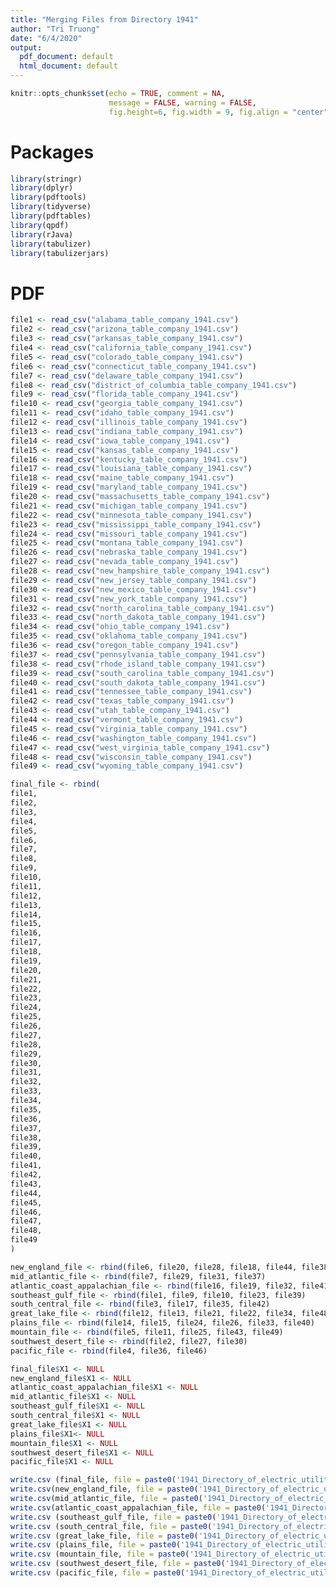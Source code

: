 ```yaml
---
title: "Merging Files from Directory 1941"
author: "Tri Truong"
date: "6/4/2020"
output:         
  pdf_document: default        
  html_document: default        
---        
```

         
```r
knitr::opts_chunk$set(echo = TRUE, comment = NA,         
                      message = FALSE, warning = FALSE,        
                      fig.height=6, fig.width = 9, fig.align = "center")        
```        
         
# Packages        
         
```r
library(stringr)        
library(dplyr)        
library(pdftools)        
library(tidyverse)        
library(pdftables)        
library(qpdf)        
library(rJava)        
library(tabulizer)        
library(tabulizerjars)        
```        
         
# PDF   

```r
file1 <- read_csv("alabama_table_company_1941.csv")
file2 <- read_csv("arizona_table_company_1941.csv")
file3 <- read_csv("arkansas_table_company_1941.csv")
file4 <- read_csv("california_table_company_1941.csv")
file5 <- read_csv("colorado_table_company_1941.csv")
file6 <- read_csv("connecticut_table_company_1941.csv")
file7 <- read_csv("delaware_table_company_1941.csv")
file8 <- read_csv("district_of_columbia_table_company_1941.csv")
file9 <- read_csv("florida_table_company_1941.csv")
file10 <- read_csv("georgia_table_company_1941.csv")
file11 <- read_csv("idaho_table_company_1941.csv")
file12 <- read_csv("illinois_table_company_1941.csv")
file13 <- read_csv("indiana_table_company_1941.csv")
file14 <- read_csv("iowa_table_company_1941.csv")
file15 <- read_csv("kansas_table_company_1941.csv")
file16 <- read_csv("kentucky_table_company_1941.csv")
file17 <- read_csv("louisiana_table_company_1941.csv")
file18 <- read_csv("maine_table_company_1941.csv")
file19 <- read_csv("maryland_table_company_1941.csv")
file20 <- read_csv("massachusetts_table_company_1941.csv")
file21 <- read_csv("michigan_table_company_1941.csv")
file22 <- read_csv("minnesota_table_company_1941.csv")
file23 <- read_csv("mississippi_table_company_1941.csv")
file24 <- read_csv("missouri_table_company_1941.csv")
file25 <- read_csv("montana_table_company_1941.csv")
file26 <- read_csv("nebraska_table_company_1941.csv")
file27 <- read_csv("nevada_table_company_1941.csv")
file28 <- read_csv("new_hampshire_table_company_1941.csv")
file29 <- read_csv("new_jersey_table_company_1941.csv")
file30 <- read_csv("new_mexico_table_company_1941.csv")
file31 <- read_csv("new_york_table_company_1941.csv")
file32 <- read_csv("north_carolina_table_company_1941.csv")
file33 <- read_csv("north_dakota_table_company_1941.csv")
file34 <- read_csv("ohio_table_company_1941.csv")
file35 <- read_csv("oklahoma_table_company_1941.csv")
file36 <- read_csv("oregon_table_company_1941.csv")
file37 <- read_csv("pennsylvania_table_company_1941.csv")
file38 <- read_csv("rhode_island_table_company_1941.csv")
file39 <- read_csv("south_carolina_table_company_1941.csv")
file40 <- read_csv("south_dakota_table_company_1941.csv")
file41 <- read_csv("tennessee_table_company_1941.csv")
file42 <- read_csv("texas_table_company_1941.csv")
file43 <- read_csv("utah_table_company_1941.csv")
file44 <- read_csv("vermont_table_company_1941.csv")
file45 <- read_csv("virginia_table_company_1941.csv")
file46 <- read_csv("washington_table_company_1941.csv")
file47 <- read_csv("west_virginia_table_company_1941.csv")
file48 <- read_csv("wisconsin_table_company_1941.csv")
file49 <- read_csv("wyoming_table_company_1941.csv")
```

```r
final_file <- rbind(
file1,
file2,
file3,
file4,
file5,
file6,
file7,
file8,
file9,
file10,
file11,
file12,
file13,
file14,
file15,
file16,
file17,
file18,
file19,
file20,
file21,
file22,
file23,
file24,
file25,
file26,
file27,
file28,
file29,
file30,
file31,
file32,
file33,
file34,
file35,
file36,
file37,
file38,
file39,
file40,
file41,
file42,
file43,
file44,
file45,
file46,
file47,
file48,
file49
)
```

```r
new_england_file <- rbind(file6, file20, file28, file18, file44, file38)
mid_atlantic_file <- rbind(file7, file29, file31, file37)
atlantic_coast_appalachian_file <- rbind(file16, file19, file32, file41, file45, file47)
southeast_gulf_file <- rbind(file1, file9, file10, file23, file39)
south_central_file <- rbind(file3, file17, file35, file42)
great_lake_file <- rbind(file12, file13, file21, file22, file34, file48)
plains_file <- rbind(file14, file15, file24, file26, file33, file40)
mountain_file <- rbind(file5, file11, file25, file43, file49)
southwest_desert_file <- rbind(file2, file27, file30)
pacific_file <- rbind(file4, file36, file46)
```


```r
final_file$X1 <- NULL
new_england_file$X1 <- NULL
atlantic_coast_appalachian_file$X1 <- NULL
mid_atlantic_file$X1 <- NULL
southeast_gulf_file$X1 <- NULL
south_central_file$X1 <- NULL
great_lake_file$X1 <- NULL
plains_file$X1<- NULL
mountain_file$X1 <- NULL
southwest_desert_file$X1 <- NULL
pacific_file$X1 <- NULL
```


```r
write.csv (final_file, file = paste0('1941_Directory_of_electric_utilities_in_the_US', '.csv'))
write.csv(new_england_file, file = paste0('1941_Directory_of_electric_utilities_in_New_England', '.csv'))
write.csv(mid_atlantic_file, file = paste0('1941_Directory_of_electric_utilities_in_Mid_Alantic', '.csv'))
write.csv(atlantic_coast_appalachian_file, file = paste0('1941_Directory_of_electric_utilities_in_Atlantic_Coast_Appalachian', '.csv'))
write.csv (southeast_gulf_file, file = paste0('1941_Directory_of_electric_utilities_in_Southeast_Gulf', '.csv'))
write.csv (south_central_file, file = paste0('1941_Directory_of_electric_utilities_in_South_Central', '.csv'))
write.csv (great_lake_file, file = paste0('1941_Directory_of_electric_utilities_in_Great_Lake', '.csv'))
write.csv (plains_file, file = paste0('1941_Directory_of_electric_utilities_in_Plains', '.csv'))
write.csv (mountain_file, file = paste0('1941_Directory_of_electric_utilities_in_Mountain', '.csv'))
write.csv (southwest_desert_file, file = paste0('1941_Directory_of_electric_utilities_in_Southwest_Desert', '.csv'))
write.csv (pacific_file, file = paste0('1941_Directory_of_electric_utilities_in_Pacific', '.csv'))
```




